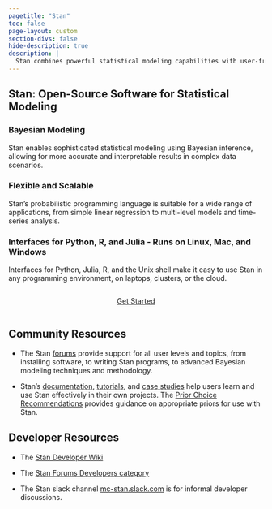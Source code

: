 ```yaml
---
pagetitle: "Stan"
toc: false
page-layout: custom
section-divs: false
hide-description: true
description: | 
  Stan combines powerful statistical modeling capabilities with user-friendly interfaces, an active community, and a commitment to open-source development.  
---
```


::: {.hero-banner}

::: {.grid}

::: {.g-col-1}
:::

::: {.g-col-8}

# Stan: Open-Source Software for Statistical Modeling

### Bayesian Modeling

Stan enables sophisticated statistical modeling using Bayesian inference, allowing for more accurate and interpretable results in complex data scenarios.

### Flexible and Scalable

Stan's probabilistic programming language is suitable for a wide range of applications, from simple linear regression to multi-level models and time-series analysis.

### Interfaces for Python, R, and Julia - Runs on Linux, Mac, and Windows

Interfaces for Python, Julia, R, and the Unix shell make it easy to use Stan in any programming environment,
on  laptops, clusters, or the cloud.

::: {.hero-buttons style="position: relative; display: flex; justify-content: center;"}
[Get Started](installation/install.qmd){.btn-action-primary .btn-action .btn .btn-success .btn-lg role="button"}
::: 

::: {.g-col-3}
:::

:::
:::
:::

::: {style="position: relative; display: flex; justify-content: center;"}

::: {.grid}

::: {.g-col-1}
:::

::: {.g-col-8}
## Community Resources

* The Stan [forums](https://discourse.mc-stan.org) provide support for all user levels and topics,
from installing software, to writing Stan programs, to advanced Bayesian modeling techniques and methodology.

* Stan's [documentation](https://mc-stan.org/docs), [tutorials](learn-stan/tutorials.qmd), and [case studies](learn-stan/case-studies.qmd)
help users learn and use Stan effectively in their own projects.
The [Prior Choice Recommendations](https://github.com/stan-dev/stan/wiki/Prior-Choice-Recommendations)
provides guidance on appropriate priors for use with Stan.


## Developer Resources

* The [Stan Developer Wiki](https://github.com/stan-dev/stan/wiki)

* The [Stan Forums Developers category](https://discourse.mc-stan.org/c/stan-dev/10)

* The Stan slack channel [mc-stan.slack.com](https://join.slack.com/t/mc-stan/shared_invite/zt-1le4ebi4m-UMtiOkJb4gcS16qz2wIYCw)
is for informal developer discussions.

:::

::: {.g-col-3}
:::

:::
:::
